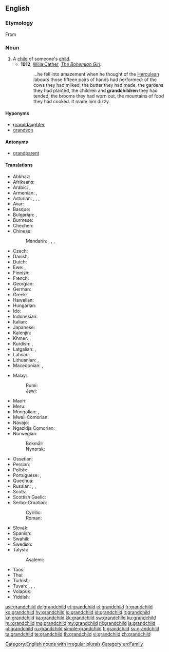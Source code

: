 ==English==
{{wikipedia}}

===Etymology===
From {{prefix|grand|child|lang=en}}

===Noun===
{{en-noun|grandchildren}}

# A [[child]] of someone's [[child]].
#* '''1912''', [[w:Willa Cather|Willa Cather]], ''[[w:The Bohemian Girl (short story)|The Bohemian Girl]]:''
#*: ...he fell into amazement when he thought of the [[Herculean]] labours those fifteen pairs of hands had performed: of the cows they had milked, the butter they had made, the gardens they had planted, the children and '''grandchildren''' they had tended, the brooms they had worn out, the mountains of food they had cooked. It made him dizzy.

====Hyponyms====
* [[granddaughter]]
* [[grandson]]

====Antonyms====
* {{sense|with regard to ancestry}} [[grandparent]]

====Translations====
{{trans-top|child of someone’s child}}
* Abkhaz: {{t-needed|ab}}
* Afrikaans: {{t+|af|kleinkind|n}}
* Arabic: {{t|ar|حَفِيد|m}} {{qualifier|grandson}}, {{t|ar|حَفِيدَة|f}} {{qualifier|granddaughter}}
* Armenian: {{t|hy|թոռ}}, {{t|hy|թոռնիկ}}
* Asturian: {{t+|ast|nietu|m}}, {{t+|ast|ñetu|m}}, {{t+|ast|nieta|f}}, {{t+|ast|ñeta|f}}
* Avar: {{t-needed|av}}
* Basque: {{t+|eu|biloba}}
* Bulgarian: {{t+|bg|внук|m}}, {{t+|bg|вну́чка|f}}
* Burmese: {{t+|my|မြေး|tr=mjí|sc=Mymr}}
* Chechen: {{t-needed|ce}}
* Chinese:
*: Mandarin: {{t+|cmn|孫子|tr=sūnzi|sc=Hani}}, {{t+|cmn|孫兒|sc=Hani}}, {{t+|cmn|孙儿|tr=sūn'ér|sc=Hani}} {{qualifier|grandson}}, {{t+|cmn|孫女|tr=sūnnǚ|sc=Hani}} {{qualifier|granddaughter}}
* Czech: {{t+|cs|vnouče|n}}
* Danish: {{t+|da|barnebarn|n}}
* Dutch: {{t+|nl|kleinkind|n}}
* Ewe: {{t|ee|tɔgbuiyɔvi|n}}, {{t|ee|mamayɔvi|n}}
* Finnish: {{t+|fi|lapsenlapsi}}
* French: {{t+|fr|petit-enfant|m}}
* Georgian: {{t+|ka|შვილიშვილი}}
* German: {{t+|de|Enkelkind|n}}
* Greek: {{t+|el|εγγόνι|n}}
* Hawaiian: {{t|haw|moʻopuna}}
* Hungarian: {{t+|hu|unoka}}
* Ido: {{t+|io|nepoto}}
* Indonesian: {{t+|id|cucu}}
* Italian: {{t+|it|nipote|m|f}}
* Japanese: {{t+|ja|孫|tr=まご, mago}}
* Kalenjin: {{t|kln|mjokoret}}
* Khmer: {{t+|km|ចៅ|sc=Khmr|tr=chav}}, {{t+|km|នត្តា|sc=Khmr|tr=noattaa}}
* Kurdish: {{t+|ku|nevî}}, {{t+|ku|torin}}
* Latgalian: {{t|ltg|bārnubārns}}, {{t|ltg|unuks}}
* Latvian: {{t|lv|mazbērns}}
* Lithuanian: {{t|lt|vaikaitis}}, {{t|lt|anūkas}}
* Macedonian: {{t|mk|внук|m}}, {{t|mk|вну́ка|f}}
{{trans-mid}}
* Malay:
*: Rumi: {{t|ms|cucu}}
*: Jawi: {{t|ms|چوچو|sc=Arab}}
* Maori: {{t|mi|mokopuna}}
* Meru: {{t|mer|kajuju}}
* Mongolian: {{t|mn|ач|sc=Cyrl}}, {{t|mn|зээ|sc=Cyrl}}
* Mwali Comorian: {{t|wlc|mdjuhu|c1|c2}}
* Navajo: {{t|nv|bitsóóké}}
* Ngazidja Comorian: {{t|zdj|mdjuhu}}
* Norwegian:
*: Bokmål: {{t+|nb|barnebarn|n}}
*: Nynorsk: {{t|nn|barnebarn|n}}
* Ossetian: {{t-needed|os}}
* Persian: {{t+|fa|نوه|tr=nave}}
* Polish: {{t|pl|wnuczę|n}}
* Portuguese: {{t+|pt|neto|m}}, {{t+|pt|neta|f}}
* Quechua: {{t|qu|willka}}
* Russian: {{t+|ru|внук|m}} {{qualifier|grandson}}, {{t+|ru|вну́чка|f}} {{qualifier|granddaughter}}, {{t+|ru|внук|m-p|alt=вну́ки}} {{qualifier|grandchildren}}
* Scots: {{t|sco|oe}}
* Scottish Gaelic: {{t+|gd|ogha|m}}
* Serbo-Croatian:
*: Cyrillic: {{t|sh|унуче|n}}
*: Roman: {{t+|sh|unuče|n}}
* Slovak: {{t|sk|vnúča|n}}
* Spanish: {{t+|es|nieto|m}}
* Swahili: {{t+|sw|mjukuu}}
* Swedish: {{t+|sv|barnbarn|n}}
* Talysh:
*: Asalemi: {{t|tly|نوه|tr=nava|sc=fa-Arab}}
* Taos: {{t|twf|mą́kuna}}
* Thai: {{t+|th|หลาน|tr=lăan}}
* Turkish: {{t+|tr|torun}}
* Tuvan: {{t|tyv|уруунуң уруу|tr=uruunuŋ uruu}}, {{t|tyv|уруунуң оглу|tr=uruunuŋ oglu}}, {{t|tyv|оглунуң уруу|tr=oglunuŋ uruu}}, {{t|tyv|оглунуң оглу|tr=oglunuŋ oglu}}
* Volapük: {{t+|vo|poscil}}
* Yiddish: {{t|yi|אייניקל|n|tr=eynikl|sc=Hebr}}
{{trans-bottom}}

[[Category:English nouns with irregular plurals]]
[[Category:en:Family]]

[[ast:grandchild]]
[[de:grandchild]]
[[et:grandchild]]
[[el:grandchild]]
[[fr:grandchild]]
[[ko:grandchild]]
[[hy:grandchild]]
[[io:grandchild]]
[[id:grandchild]]
[[it:grandchild]]
[[kn:grandchild]]
[[ka:grandchild]]
[[kk:grandchild]]
[[sw:grandchild]]
[[ku:grandchild]]
[[hu:grandchild]]
[[mg:grandchild]]
[[my:grandchild]]
[[nl:grandchild]]
[[ja:grandchild]]
[[pl:grandchild]]
[[ru:grandchild]]
[[simple:grandchild]]
[[fi:grandchild]]
[[sv:grandchild]]
[[ta:grandchild]]
[[te:grandchild]]
[[th:grandchild]]
[[vi:grandchild]]
[[zh:grandchild]]